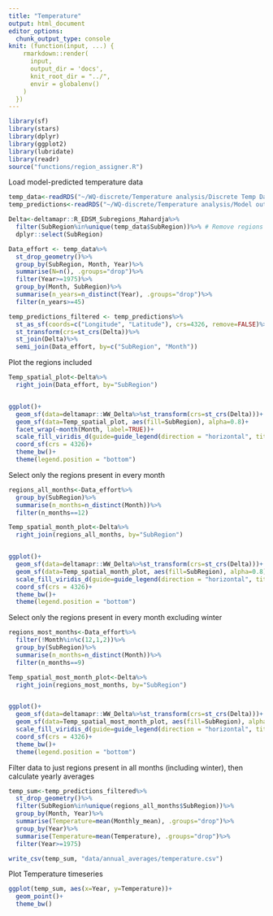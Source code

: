 ```yaml
---
title: "Temperature"
output: html_document
editor_options: 
  chunk_output_type: console
knit: (function(input, ...) {
    rmarkdown::render(
      input,
      output_dir = 'docs',
      knit_root_dir = "../",
      envir = globalenv()
    )
  })
---
```


```r
library(sf)
library(stars)
library(dplyr)
library(ggplot2)
library(lubridate)
library(readr)
source("functions/region_assigner.R")
```

Load model-predicted temperature data
```r
temp_data<-readRDS("~/WQ-discrete/Temperature analysis/Discrete Temp Data.Rds")
temp_predictions<-readRDS("~/WQ-discrete/Temperature analysis/Model outputs and validations/newdata_all_sum.Rds")

Delta<-deltamapr::R_EDSM_Subregions_Mahardja%>%
  filter(SubRegion%in%unique(temp_data$SubRegion))%>% # Remove regions outside our domain of interest
  dplyr::select(SubRegion)

Data_effort <- temp_data%>%
  st_drop_geometry()%>%
  group_by(SubRegion, Month, Year)%>%
  summarise(N=n(), .groups="drop")%>%
  filter(Year>=1975)%>%
  group_by(Month, SubRegion)%>%
  summarise(n_years=n_distinct(Year), .groups="drop")%>%
  filter(n_years>=45)

temp_predictions_filtered <- temp_predictions%>%
  st_as_sf(coords=c("Longitude", "Latitude"), crs=4326, remove=FALSE)%>%
  st_transform(crs=st_crs(Delta))%>%
  st_join(Delta)%>%
  semi_join(Data_effort, by=c("SubRegion", "Month"))
```

Plot the regions included
```r
Temp_spatial_plot<-Delta%>%
  right_join(Data_effort, by="SubRegion")


ggplot()+
  geom_sf(data=deltamapr::WW_Delta%>%st_transform(crs=st_crs(Delta)))+
  geom_sf(data=Temp_spatial_plot, aes(fill=SubRegion), alpha=0.8)+
  facet_wrap(~month(Month, label=TRUE))+
  scale_fill_viridis_d(guide=guide_legend(direction = "horizontal", title.position = "top", ncol = 4))+
  coord_sf(crs = 4326)+
  theme_bw()+
  theme(legend.position = "bottom")
```

Select only the regions present in every month
```r
regions_all_months<-Data_effort%>%
  group_by(SubRegion)%>%
  summarise(n_months=n_distinct(Month))%>%
  filter(n_months==12)

Temp_spatial_month_plot<-Delta%>%
  right_join(regions_all_months, by="SubRegion")


ggplot()+
  geom_sf(data=deltamapr::WW_Delta%>%st_transform(crs=st_crs(Delta)))+
  geom_sf(data=Temp_spatial_month_plot, aes(fill=SubRegion), alpha=0.8)+
  scale_fill_viridis_d(guide=guide_legend(direction = "horizontal", title.position = "top", ncol = 4))+
  coord_sf(crs = 4326)+
  theme_bw()+
  theme(legend.position = "bottom")
```

Select only the regions present in every month excluding winter
```r
regions_most_months<-Data_effort%>%
  filter(!Month%in%c(12,1,2))%>%
  group_by(SubRegion)%>%
  summarise(n_months=n_distinct(Month))%>%
  filter(n_months==9)

Temp_spatial_most_month_plot<-Delta%>%
  right_join(regions_most_months, by="SubRegion")


ggplot()+
  geom_sf(data=deltamapr::WW_Delta%>%st_transform(crs=st_crs(Delta)))+
  geom_sf(data=Temp_spatial_most_month_plot, aes(fill=SubRegion), alpha=0.8)+
  scale_fill_viridis_d(guide=guide_legend(direction = "horizontal", title.position = "top", ncol = 4))+
  coord_sf(crs = 4326)+
  theme_bw()+
  theme(legend.position = "bottom")
```

Filter data to just regions present in all months (including winter), then calculate yearly averages
```r
temp_sum<-temp_predictions_filtered%>%
  st_drop_geometry()%>%
  filter(SubRegion%in%unique(regions_all_months$SubRegion))%>%
  group_by(Month, Year)%>%
  summarise(Temperature=mean(Monthly_mean), .groups="drop")%>%
  group_by(Year)%>%
  summarise(Temperature=mean(Temperature), .groups="drop")%>%
  filter(Year>=1975)

write_csv(temp_sum, "data/annual_averages/temperature.csv")
```

Plot Temperature timeseries
```r
ggplot(temp_sum, aes(x=Year, y=Temperature))+
  geom_point()+
  theme_bw()
```

